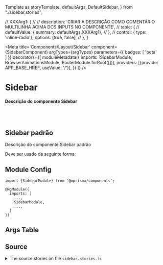  Template as storyTemplate,
  defaultArgs,
  DefaultSidebar,
} from "./sidebar.stories";

  // XXXArg1: {
  //   // description: 'CRIAR A DESCRIÇÃO COMO COMENTÁRIO MULTILINHA ACIMA DOS INPUTS NO COMPONENTE',
  //   table: {
  //     defaultValue: { summary: defaultArgs.XXXArg1},
  //   },
  //   control: { type: 'inline-radio'}, options: [true, false],
  // },
}

<Meta
  title='Components/Layout/Sidebar'
  component={SidebarComponent}
  argTypes={argTypes}
  parameters={{ badges: [ 'beta' ] }}
  decorators={[
    moduleMetadata({
      imports: [SidebarModule, BrowserAnimationsModule, RouterModule.forRoot([])],
      providers: [{provide: APP_BASE_HREF, useValue: '/'}],
    })
  ]}
/>


# Sidebar

#### Descrição do componente Sidebar

<br/>
<br/>

## Sidebar padrão

Descrição do componente Sidebar padrão

Deve ser usado da seguinte forma:

<Source code={storyTemplate.template} language='html' />

<Canvas>
  <Story name='Default' story={DefaultSidebar} />
</Canvas>

## Module Config

```
import {SidebarModule} from '@mprisma/components';

@NgModule({
  imports: [
    ...,
    SidebarModule,
    ...,
  ]
})
```

## Args Table

<ArgsTable story='Default'/>

## Source

<details>
  <summary>The source stories on file <code>sidebar.stories.ts</code></summary>
  <Source code={SourceStory} language='ts' />
</details>
